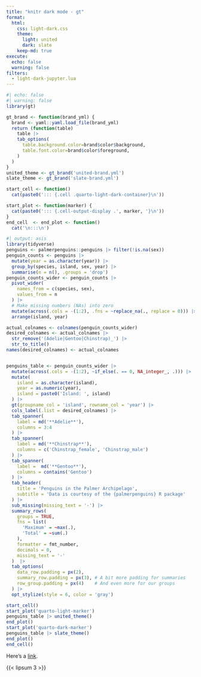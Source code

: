 ```yaml
---
title: "knitr dark mode - gt"
format:
  html:
    css: light-dark.css
    theme:
      light: united
      dark: slate
    keep-md: true
execute:
  echo: false
  warning: false
filters:
  - light-dark-jupyter.lua
---
```


```r
#| echo: false
#| warning: false
library(gt)

gt_brand <- function(brand_yml) {
  brand <- yaml::yaml.load_file(brand_yml)
  return (function(table)
    table |>
    tab_options(
      table.background.color=brand$color$background,
      table.font.color=brand$color$foreground,
    )
  )
}
united_theme <- gt_brand('united-brand.yml')
slate_theme <- gt_brand('slate-brand.yml')

start_cell <- function()
  cat(paste0('::: {.cell .quarto-light-dark-container}\n'))

start_plot <- function(marker) {
  cat(paste0('::: {.cell-output-display .', marker, '}\n'))
}
end_cell  <- end_plot <- function()
  cat('\n:::\n')
```

```r
#| output: asis
library(tidyverse)
penguins <- palmerpenguins::penguins |> filter(!is.na(sex))
penguin_counts <- penguins |>
  mutate(year = as.character(year)) |>
  group_by(species, island, sex, year) |>
  summarise(n = n(), .groups = 'drop')
penguin_counts_wider <- penguin_counts |>
  pivot_wider(
    names_from = c(species, sex),
    values_from = n
  ) |>
  # Make missing numbers (NAs) into zero
  mutate(across(.cols = -(1:2), .fns = ~replace_na(., replace = 0))) |>
  arrange(island, year)

actual_colnames <- colnames(penguin_counts_wider)
desired_colnames <- actual_colnames |>
  str_remove('(Adelie|Gentoo|Chinstrap)_') |>
  str_to_title()
names(desired_colnames) <- actual_colnames


penguins_table <- penguin_counts_wider |>
  mutate(across(.cols = -(1:2), ~if_else(. == 0, NA_integer_, .))) |>
  mutate(
    island = as.character(island),
    year = as.numeric(year),
    island = paste0('Island: ', island)
  ) |>
  gt(groupname_col = 'island', rowname_col = 'year') |>
  cols_label(.list = desired_colnames) |>
  tab_spanner(
    label = md('**Adelie**'),
    columns = 3:4
  ) |>
  tab_spanner(
    label = md('**Chinstrap**'),
    columns = c('Chinstrap_female', 'Chinstrap_male')
  ) |>
  tab_spanner(
    label =  md('**Gentoo**'),
    columns = contains('Gentoo')
  ) |>
  tab_header(
    title = 'Penguins in the Palmer Archipelago',
    subtitle = 'Data is courtesy of the {palmerpenguins} R package'
  ) |>
  sub_missing(missing_text = '-') |>
  summary_rows(
    groups = TRUE,
    fns = list(
      'Maximum' = ~max(.),
      'Total' = ~sum(.)
    ),
    formatter = fmt_number,
    decimals = 0,
    missing_text = '-'
  )  |>
  tab_options(
    data_row.padding = px(2),
    summary_row.padding = px(3), # A bit more padding for summaries
    row_group.padding = px(4)    # And even more for our groups
  ) |>
  opt_stylize(style = 6, color = 'gray')

start_cell()
start_plot('quarto-light-marker')
penguins_table |> united_theme()
end_plot()
start_plot('quarto-dark-marker')
penguins_table |> slate_theme()
end_plot()
end_cell()

```

Here's a [link](https://example.com).

{{< lipsum 3 >}}
